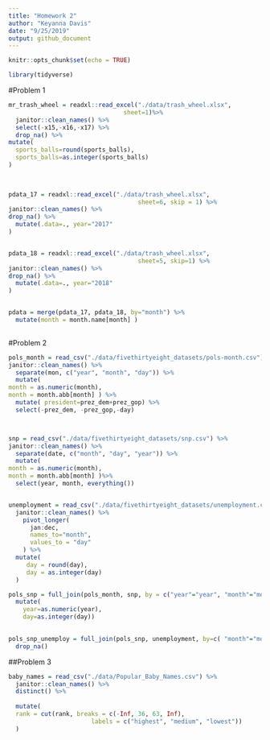 ```yaml
---
title: "Homework 2"
author: "Keyanna Davis"
date: "9/25/2019"
output: github_document
---
```


```r
knitr::opts_chunk$set(echo = TRUE)

library(tidyverse)
```


#Problem 1

```r
mr_trash_wheel = readxl::read_excel("./data/trash_wheel.xlsx", 
                                sheet=1)%>%
  janitor::clean_names() %>% 
  select(-x15,-x16,-x17) %>% 
  drop_na() %>% 
mutate(
  sports_balls=round(sports_balls),
  sports_balls=as.integer(sports_balls)
)
    

 
pdata_17 = readxl::read_excel("./data/trash_wheel.xlsx",
                                    sheet=6, skip = 1) %>% 
janitor::clean_names() %>% 
drop_na() %>% 
  mutate(.data=., year="2017"
) 


pdata_18 = readxl::read_excel("./data/trash_wheel.xlsx",
                                    sheet=5, skip=1) %>% 
janitor::clean_names() %>% 
drop_na() %>% 
  mutate(.data=., year="2018"
) 


pdata = merge(pdata_17, pdata_18, by="month") %>% 
  mutate(month = month.name[month] )
    
```






#Problem 2

```r

pols_month = read_csv("./data/fivethirtyeight_datasets/pols-month.csv") %>% 
janitor::clean_names() %>% 
  separate(mon, c("year", "month", "day")) %>% 
  mutate(
month = as.numeric(month),
month = month.abb[month] ) %>% 
  mutate( president=prez_dem+prez_gop) %>% 
  select(-prez_dem, -prez_gop,-day)



snp = read_csv("./data/fivethirtyeight_datasets/snp.csv") %>% 
janitor::clean_names() %>% 
  separate(date, c("month", "day", "year")) %>% 
  mutate(
month = as.numeric(month),
month = month.abb[month] )%>% 
  select(year, month, everything())


unemployment = read_csv("./data/fivethirtyeight_datasets/unemployment.csv") %>% 
  janitor::clean_names() %>% 
    pivot_longer(
      jan:dec,
      names_to="month",
      values_to = "day"
    ) %>% 
  mutate(
     day = round(day),
     day = as.integer(day)
  )

pols_snp = full_join(pols_month, snp, by = c("year"="year", "month"="month")) %>% 
  mutate(
    year=as.numeric(year),
    day=as.integer(day))
  

pols_snp_unemploy = full_join(pols_snp, unemployment, by=c( "month"="month", "year"="year", "day"="day")) %>% 
  drop_na()

```





##Problem 3

```r
baby_names = read_csv("./data/Popular_Baby_Names.csv") %>% 
  janitor::clean_names() %>% 
  distinct() %>% 
 
  mutate(
  rank = cut(rank, breaks = c(-Inf, 36, 63, Inf),
                       labels = c("highest", "medium", "lowest"))
  )
  
```



